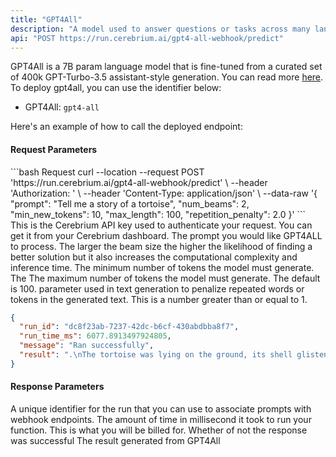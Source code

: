 ```yaml
---
title: "GPT4All"
description: "A model used to answer questions or tasks across many languages"
api: "POST https://run.cerebrium.ai/gpt4-all-webhook/predict"
---
```


GPT4All is a 7B param language model that is fine-tuned from a curated set of 400k GPT-Turbo-3.5 assistant-style generation. You can read more [here](https://github.com/nomic-ai/gpt4all). To deploy gpt4all, you can use the identifier below:

- GPT4All: `gpt4-all`

Here's an example of how to call the deployed endpoint:

#### Request Parameters

<RequestExample>
```bash Request
  curl --location --request POST 'https://run.cerebrium.ai/gpt4-all-webhook/predict' \
      --header 'Authorization: <API_KEY>' \
      --header 'Content-Type: application/json' \
      --data-raw '{
        "prompt": "Tell me a story of a tortoise",
        "num_beams": 2,
        "min_new_tokens": 10,
        "max_length": 100,
        "repetition_penalty": 2.0
    }'
```
</RequestExample>

<ParamField header="Authorization" type="string" required>
  This is the Cerebrium API key used to authenticate your request. You can get
  it from your Cerebrium dashboard.
</ParamField>
<ParamField body="prompt" type="string" required>
  The prompt you would like GPT4ALL to process.
</ParamField>
<ParamField body="num_beams" type="string" optional>
  The larger the beam size the higher the likelihood of finding a better
  solution but it also increases the computational complexity and inference
  time.
</ParamField>
<ParamField body="min_new_tokens" type="string" optional>
  The minimum number of tokens the model must generate. The
</ParamField>
<ParamField body="max_length" type="string" optional>
  The maximum number of tokens the model must generate. The default is 100.
</ParamField>
<ParamField body="repetition_penalty" type="string" required>
  parameter used in text generation to penalize repeated words or tokens in the
  generated text. This is a number greater than or equal to 1.
</ParamField>

<ResponseExample>

```json Response
{
  "run_id": "dc8f23ab-7237-42dc-b6cf-430abdbba8f7",
  "run_time_ms": 6077.8913497924805,
  "message": "Ran successfully",
  "result": ".\nThe tortoise was lying on the ground, its shell glistening in the sunlight. It looked up at me with its beady black eyes, and I felt a pang of sympathy for the poor creature. Its legs were tucked underneath its body, and it seemed to be struggling to move. I knelt down next to it and reached out a hand to touch its shell. The tortoise recoiled"
}
```

</ResponseExample>

#### Response Parameters

<ResponseField name="run_id" type="string" required>
  A unique identifier for the run that you can use to associate prompts with
  webhook endpoints.
</ResponseField>
<ResponseField name="run_time_ms" type="string" required>
  The amount of time in millisecond it took to run your function. This is what
  you will be billed for.
</ResponseField>
<ResponseField name="message" type="string" required>
  Whether of not the response was successful
</ResponseField>
<ResponseField name="result" type="string" required>
  The result generated from GPT4All
</ResponseField>
